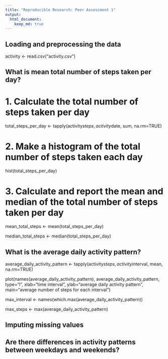 ```yaml
---
title: "Reproducible Research: Peer Assessment 1"
output: 
  html_document:
    keep_md: true
---
```



## Loading and preprocessing the data

activity <- read.csv("activity.csv")

## What is mean total number of steps taken per day?

# 1. Calculate the total number of steps taken per day
total_steps_per_day <- tapply(activity$steps, activity$date, sum, na.rm=TRUE)

# 2.  Make a histogram of the total number of steps taken each day
hist(total_steps_per_day)


# 3. Calculate and report the mean and median of the total number of steps taken per day
mean_total_steps <- mean(total_steps_per_day)

median_total_steps <- median(total_steps_per_day)


## What is the average daily activity pattern?

average_daily_activity_pattern <- tapply(activity$steps, activity$interval, mean, na.rm=TRUE)

plot(names(average_daily_activity_pattern), average_daily_activity_pattern, type="l", xlab="time interval", ylab="average daily activity pattern", main="average number of steps for each interval")

max_interval <- names(which.max(average_daily_activity_pattern))

max_steps <- max(average_daily_activity_pattern)


## Imputing missing values


## Are there differences in activity patterns between weekdays and weekends?
